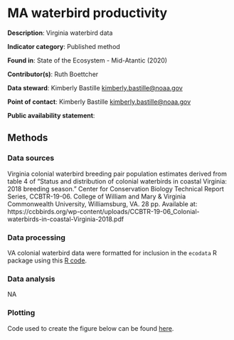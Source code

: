 # MA waterbird productivity

**Description**: Virginia waterbird data 

**Indicator category**: Published method

**Found in**: State of the Ecosystem - Mid-Atantic (2020)

**Contributor(s)**: Ruth Boettcher
                
**Data steward**: Kimberly Bastille <kimberly.bastille@noaa.gov>
  
**Point of contact**: Kimberly Bastille <kimberly.bastille@noaa.gov>
  
**Public availability statement**: 


## Methods


### Data sources
Virginia colonial waterbird breeding pair population estimates derived from table 4 of "Status and distribution of colonial waterbirds in coastal Virginia: 2018 breeding season." Center for Conservation Biology Technical Report Series, CCBTR-19-06. College of William and Mary & Virginia Commonwealth University, Williamsburg, VA. 28 pp. Available at: https://ccbbirds.org/wp-content/uploads/CCBTR-19-06_Colonial-waterbirds-in-coastal-Virginia-2018.pdf


### Data processing

VA colonial waterbird data were formatted for inclusion in the `ecodata` R package using this [R code](https://github.com/NOAA-EDAB/ecodata/blob/master/data-raw/get_seabird_MAB.R).


### Data analysis

NA

### Plotting 
Code used to create the figure below can be found [here](https://github.com/NOAA-EDAB/ecodata/blob/master/chunk-scripts/macrofauna.Rmd-VA-cote.R).

```{r , code = readLines("https://raw.githubusercontent.com/NOAA-EDAB/ecodata/master/chunk-scripts/macrofauna.Rmd-VA-cote.R"),fig.width = 8, fig.asp = 0.25, echo = F, fig.align="center", eval = T, fig.cap= "Functional group population estimated derived from Table 4 of Watts, B. D., B. J. Paxton, R. Boettcher, and A. L. Wilke. 2019."}

```

